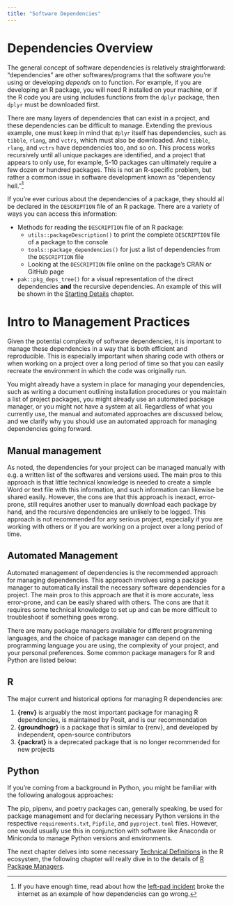 ```yaml
---
title: "Software Dependencies"
---
```


# Dependencies Overview

The general concept of software dependencies is relatively straightforward: "dependencies" are other softwares/programs that the software you're using or developing *depends* on to function. For example, if you are developing an R package, you will need R installed on your machine, or if the R code you are using includes functions from the `dplyr` package, then `dplyr` must be downloaded first.

There are many layers of dependencies that can exist in a project, and these dependencies can be difficult to manage. Extending the previous example, one must keep in mind that `dplyr` itself has dependencies, such as `tibble`, `rlang`, and `vctrs`, which must also be downloaded. And `tibble`, `rlang`, and `vctrs` have dependencies too, and so on. This process works recursively until all unique packages are identified, and a project that appears to only use, for example, 5-10 packages can ultimately require a few dozen or hundred packages. This is not an R-specific problem, but rather a common issue in software development known as "dependency hell."[^1]

[^1]: If you have enough time, read about how the [left-pad incident](https://qz.com/646467/how-one-programmer-broke-the-internet-by-deleting-a-tiny-piece-of-code) broke the internet as an example of how dependencies can go wrong.

If you're ever curious about the dependencies of a package, they should all be declared in the `DESCRIPTION` file of an R package. There are a variety of ways you can access this information:

-   Methods for reading the `DESCRIPTION` file of an R package:
    -   `utils::packageDescription()` to print the complete `DESCRIPTION` file of a package to the console
    -   `tools::package_dependencies()` for just a list of dependencies from the `DESCRIPTION` file
    -   Looking at the `DESCRIPTION` file online on the package's CRAN or GitHub page
-   `pak::pkg_deps_tree()` for a visual representation of the direct dependencies **and** the recursive dependencies. An example of this will be shown in the [Starting Details](starting_details.qmd) chapter.

# Intro to Management Practices

Given the potential complexity of software dependencies, it is important to manage these dependencies in a way that is both efficient and reproducible. This is especially important when sharing code with others or when working on a project over a long period of time so that you can easily recreate the environment in which the code was originally run.

You might already have a system in place for managing your dependencies, such as writing a document outlining installation procedures or you maintain a list of project packages, you might already use an automated package manager, or you might not have a system at all. Regardless of what you currently use, the manual and automated approaches are discussed below, and we clarify why you should use an automated approach for managing dependencies going forward.

## Manual management

As noted, the dependencies for your project can be managed manually with e.g. a written list of the softwares and versions used. The main pros to this approach is that little technical knowledge is needed to create a simple Word or text file with this information, and such information can likewise be shared easily. However, the cons are that this approach is inexact, error-prone, still requires another user to manually download each package by hand, and the recursive dependencies are unlikely to be logged. This approach is not recommended for any serious project, especially if you are working with others or if you are working on a project over a long period of time.

## Automated Management

Automated management of dependencies is the recommended approach for managing dependencies. This approach involves using a package manager to automatically install the necessary software dependencies for a project. The main pros to this approach are that it is more accurate, less error-prone, and can be easily shared with others. The cons are that it requires some technical knowledge to set up and can be more difficult to troubleshoot if something goes wrong.

There are many package managers available for different programming languages, and the choice of package manager can depend on the programming language you are using, the complexity of your project, and your personal preferences. Some common package managers for R and Python are listed below:

::: panel-tabset
## R

The major current and historical options for managing R dependencies are:

1.  **{renv}** is arguably the most important package for managing R dependencies, is maintained by Posit, and is our recommendation
2.  **{groundhogr}** is a package that is similar to {renv}, and developed by independent, open-source contributors
3.  **{packrat}** is a deprecated package that is no longer recommended for new projects

## Python
If you're coming from a background in Python, you might be familiar with the following analogous approaches:

The pip, pipenv, and poetry packages can, generally speaking, be used for package management and for declaring necessary Python versions in the respective `requirements.txt`, `Pipfile`, and `pyproject.toml` files. However, one would usually use this in conjunction with software like Anaconda or Miniconda to manage Python versions and environments.
:::

The next chapter delves into some necessary [Technical Definitions](./technical_definitions.html) in the R ecosystem, the following chapter will really dive in to the details of  [R Package Managers](./dependencies_in_r.html).
